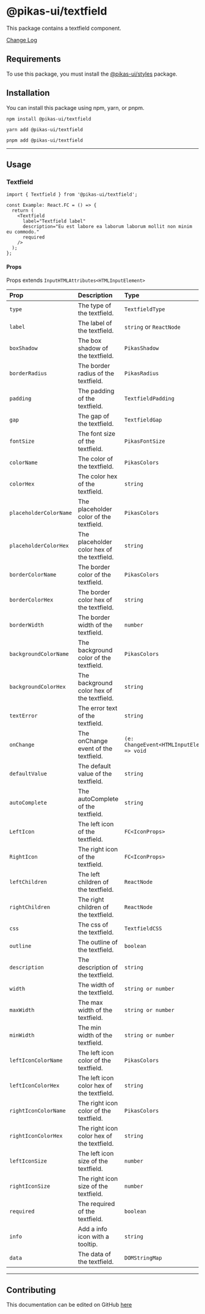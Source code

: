 

<NextSeo title="Textfield" />

# @pikas-ui/textfield

This package contains a textfield component.

<a href="https://github.com/Achaak/pikas/blob/main/packages/ui/textfield/CHANGELOG.md">
  Change Log
</a>

## Requirements

To use this package, you must install the <a href={stylesLink}>@pikas-ui/styles</a> package.

## Installation

You can install this package using npm, yarn, or pnpm.

```
npm install @pikas-ui/textfield
```

```
yarn add @pikas-ui/textfield
```

```
pnpm add @pikas-ui/textfield
```

---

## Usage

### Textfield

<TextfieldExample />

```tsx
import { Textfield } from '@pikas-ui/textfield';

const Example: React.FC = () => {
  return (
    <Textfield
      label="Textfield label"
      description="Eu est labore ea laborum laborum mollit non minim eu commodo."
      required
    />
  );
};
```

#### Props

Props extends `InputHTMLAttributes<HTMLInputElement>`

| Prop                   | Description                                 | Type                                         | Default             |
| :--------------------- | :------------------------------------------ | :------------------------------------------- | :------------------ |
| `type`                 | The type of the textfield.                  | `TextfieldType`                              | `"text"`            |
| `label`                | The label of the textfield.                 | `string` or `ReactNode`                      | -                   |
| `boxShadow`            | The box shadow of the textfield.            | `PikasShadow`                                | `"inner-md"`    |
| `borderRadius`         | The border radius of the textfield.         | `PikasRadius`                                 | `"md"`              |
| `padding`              | The padding of the textfield.               | `TextfieldPadding`                           | `"md"`              |
| `gap`                  | The gap of the textfield.                   | `TextfieldGap`                               | -                   |
| `fontSize`             | The font size of the textfield.             | `PikasFontSize`                              | `"em-base"`       |
| `colorName`            | The color of the textfield.                 | `PikasColors`                                | -                   |
| `colorHex`             | The color hex of the textfield.             | `string`                                     | -                   |
| `placeholderColorName` | The placeholder color of the textfield.     | `PikasColors`                                | `"black-light"`     |
| `placeholderColorHex`  | The placeholder color hex of the textfield. | `string`                                     | -                   |
| `borderColorName`      | The border color of the textfield.          | `PikasColors`                                | `"transparent"`     |
| `borderColorHex`       | The border color hex of the textfield.      | `string`                                     | -                   |
| `borderWidth`          | The border width of the textfield.          | `number`                                     | `0`                 |
| `backgroundColorName`  | The background color of the textfield.      | `PikasColors`                                | `"gray-lightest-1"` |
| `backgroundColorHex`   | The background color hex of the textfield.  | `string`                                     | -                   |
| `textError`            | The error text of the textfield.            | `string`                                     | -                   |
| `onChange`             | The onChange event of the textfield.        | `(e: ChangeEvent<HTMLInputElement>) => void` | -                   |
| `defaultValue`         | The default value of the textfield.         | `string`                                     | -                   |
| `autoComplete`         | The autoComplete of the textfield.          | `string`                                     | -                   |
| `LeftIcon`             | The left icon of the textfield.             | `FC<IconProps>`                              | -                   |
| `RightIcon`            | The right icon of the textfield.            | `FC<IconProps>`                              | -                   |
| `leftChildren`         | The left children of the textfield.         | `ReactNode`                                  | -                   |
| `rightChildren`        | The right children of the textfield.        | `ReactNode`                                  | -                   |
| `css`                  | The css of the textfield.                   | `TextfieldCSS`                               | -                   |
| `outline`              | The outline of the textfield.               | `boolean`                                    | `true`              |
| `description`          | The description of the textfield.           | `string`                                     | -                   |
| `width`                | The width of the textfield.                 | `string or number`                           | `"100%"`            |
| `maxWidth`             | The max width of the textfield.             | `string or number`                           | `"100%"`            |
| `minWidth`             | The min width of the textfield.             | `string or number`                           | -                   |
| `leftIconColorName`    | The left icon color of the textfield.       | `PikasColors`                                | -                   |
| `leftIconColorHex`     | The left icon color hex of the textfield.   | `string`                                     | -                   |
| `rightIconColorName`   | The right icon color of the textfield.      | `PikasColors`                                | -                   |
| `rightIconColorHex`    | The right icon color hex of the textfield.  | `string`                                     | -                   |
| `leftIconSize`         | The left icon size of the textfield.        | `number`                                     | -                   |
| `rightIconSize`        | The right icon size of the textfield.       | `number`                                     | -                   |
| `required`             | The required of the textfield.              | `boolean`                                    | `false`             |
| `info`                 | Add a info icon with a tooltip.             | `string`                                     | -                   |
| `data`                 | The data of the textfield.                  | `DOMStringMap`                               | -                   |

---

## Contributing

This documentation can be edited on GitHub [here](https://github.com/Achaak/pikas/blob/main/apps/docs-ui/pages/components/textfield.mdx)
